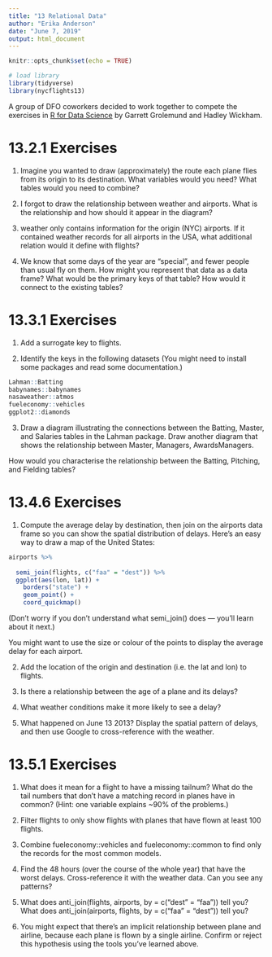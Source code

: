 ```yaml
---
title: "13 Relational Data"
author: "Erika Anderson"
date: "June 7, 2019"
output: html_document
---
```


```r
knitr::opts_chunk$set(echo = TRUE)

# load library
library(tidyverse)
library(nycflights13)

```

A group of DFO coworkers decided to work together to compete the exercises in [R for Data Science](https://r4ds.had.co.nz/) by Garrett Grolemund and Hadley Wickham. 

# 13.2.1 Exercises

1. Imagine you wanted to draw (approximately) the route each plane flies from its origin to its destination. What variables would you need? What tables would you need to combine?

2. I forgot to draw the relationship between weather and airports. What is the relationship and how should it appear in the diagram?

3. weather only contains information for the origin (NYC) airports. If it contained weather records for all airports in the USA, what additional relation would it define with flights?

4. We know that some days of the year are “special”, and fewer people than usual fly on them. How might you represent that data as a data frame? What would be the primary keys of that table? How would it connect to the existing tables?

# 13.3.1 Exercises

1. Add a surrogate key to flights.

2. Identify the keys in the following datasets
(You might need to install some packages and read some documentation.)

```r

Lahman::Batting
babynames::babynames
nasaweather::atmos
fueleconomy::vehicles
ggplot2::diamonds

```


3. Draw a diagram illustrating the connections between the Batting, Master, and Salaries tables in the Lahman package. Draw another diagram that shows the relationship between Master, Managers, AwardsManagers.

How would you characterise the relationship between the Batting, Pitching, and Fielding tables?

# 13.4.6 Exercises

1. Compute the average delay by destination, then join on the airports data frame so you can show the spatial distribution of delays. Here’s an easy way to draw a map of the United States:

```r
airports %>%
  
  semi_join(flights, c("faa" = "dest")) %>%
  ggplot(aes(lon, lat)) +
    borders("state") +
    geom_point() +
    coord_quickmap()

```

(Don’t worry if you don’t understand what semi_join() does — you’ll learn about it next.)

You might want to use the size or colour of the points to display the average delay for each airport.

2. Add the location of the origin and destination (i.e. the lat and lon) to flights.

3. Is there a relationship between the age of a plane and its delays?

4. What weather conditions make it more likely to see a delay?

5. What happened on June 13 2013? Display the spatial pattern of delays, and then use Google to cross-reference with the weather.

# 13.5.1 Exercises

1. What does it mean for a flight to have a missing tailnum? What do the tail numbers that don’t have a matching record in planes have in common? (Hint: one variable explains ~90% of the problems.)

2. Filter flights to only show flights with planes that have flown at least 100 flights.

3. Combine fueleconomy::vehicles and fueleconomy::common to find only the records for the most common models.

4. Find the 48 hours (over the course of the whole year) that have the worst delays. Cross-reference it with the weather data. Can you see any patterns?

5. What does anti_join(flights, airports, by = c("dest" = "faa")) tell you? What does anti_join(airports, flights, by = c("faa" = "dest")) tell you?

6. You might expect that there’s an implicit relationship between plane and airline, because each plane is flown by a single airline. Confirm or reject this hypothesis using the tools you’ve learned above.

